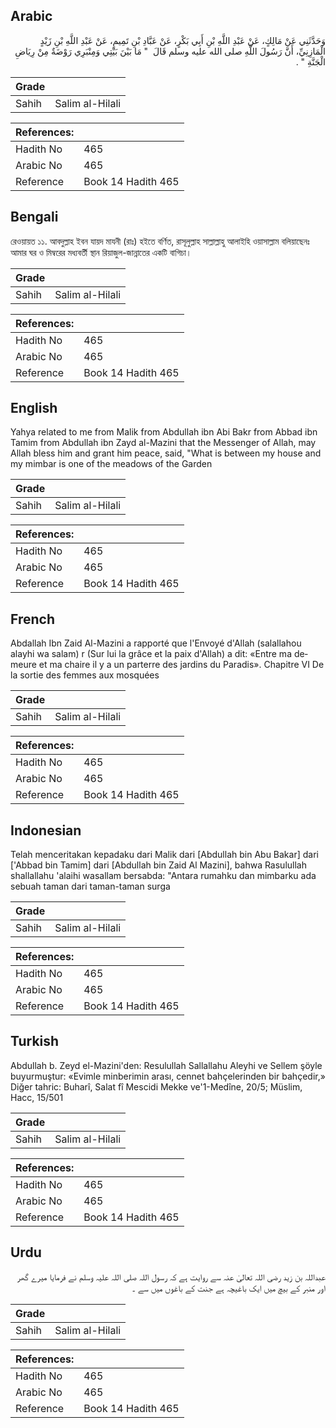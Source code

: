 ## Arabic


<div dir="rtl" lang="ar" style={{fontSize:'larger',backgroundColor:'#f8f9fa',padding:20}}>
وَحَدَّثَنِي عَنْ مَالِكٍ، عَنْ عَبْدِ اللَّهِ بْنِ أَبِي بَكْرٍ، عَنْ عَبَّادِ بْنِ تَمِيمٍ، عَنْ عَبْدِ اللَّهِ بْنِ زَيْدٍ الْمَازِنِيِّ، أَنَّ رَسُولَ اللَّهِ صلى الله عليه وسلم قَالَ ‏ "‏ مَا بَيْنَ بَيْتِي وَمِنْبَرِي رَوْضَةٌ مِنْ رِيَاضِ الْجَنَّةِ ‏"‏ ‏.‏
</div>
<div style={{backgroundColor:'#f8f9fa',padding:20, marginBottom: 10}}><table> <thead> <tr> <th>Grade</th> <th></th> </tr> </thead> <tbody> <tr><td>Sahih</td><td>Salim al-Hilali</td></tr></tbody></table><table> <thead> <tr> <th>References:</th> <th></th> </tr> </thead> <tbody><tr><td>Hadith No</td><td>465</td></tr><tr><td>Arabic No</td><td>465</td></tr><tr><td>Reference</td><td>Book 14 Hadith 465</td></tr></tbody></table></div>

## Bengali


<div dir="ltr" lang="bn" style={{fontSize:'larger',backgroundColor:'#f8f9fa',padding:20}}>
রেওয়ায়ত ১১. আবদুল্লাহ ইবন যায়দ মাযনী (রাঃ) হইতে বর্ণিত, রাসূলুল্লাহ সাল্লাল্লাহু আলাইহি ওয়াসাল্লাম বলিয়াছেনঃ আমার ঘর ও মিম্বরের মধ্যবর্তী স্থান রিয়াজুল-জান্নাতের একটি বাগিচা।
</div>
<div style={{backgroundColor:'#f8f9fa',padding:20, marginBottom: 10}}><table> <thead> <tr> <th>Grade</th> <th></th> </tr> </thead> <tbody> <tr><td>Sahih</td><td>Salim al-Hilali</td></tr></tbody></table><table> <thead> <tr> <th>References:</th> <th></th> </tr> </thead> <tbody><tr><td>Hadith No</td><td>465</td></tr><tr><td>Arabic No</td><td>465</td></tr><tr><td>Reference</td><td>Book 14 Hadith 465</td></tr></tbody></table></div>

## English


<div dir="ltr" lang="en" style={{fontSize:'larger',backgroundColor:'#f8f9fa',padding:20}}>
Yahya related to me from Malik from Abdullah ibn Abi Bakr from Abbad ibn Tamim from Abdullah ibn Zayd al-Mazini that the Messenger of Allah, may Allah bless him and grant him peace, said, "What is between my house and my mimbar is one of the meadows of the Garden
</div>
<div style={{backgroundColor:'#f8f9fa',padding:20, marginBottom: 10}}><table> <thead> <tr> <th>Grade</th> <th></th> </tr> </thead> <tbody> <tr><td>Sahih</td><td>Salim al-Hilali</td></tr></tbody></table><table> <thead> <tr> <th>References:</th> <th></th> </tr> </thead> <tbody><tr><td>Hadith No</td><td>465</td></tr><tr><td>Arabic No</td><td>465</td></tr><tr><td>Reference</td><td>Book 14 Hadith 465</td></tr></tbody></table></div>

## French


<div dir="ltr" lang="fr" style={{fontSize:'larger',backgroundColor:'#f8f9fa',padding:20}}>
Abdallah Ibn Zaid Al-Mazini a rapporté que l'Envoyé d'Allah (salallahou alayhi wa salam) r (Sur lui la grâce et la paix d'Allah) a dit: «Entre ma demeure et ma chaire il y a un parterre des jardins du Paradis». Chapitre VI De la sortie des femmes aux mosquées
</div>
<div style={{backgroundColor:'#f8f9fa',padding:20, marginBottom: 10}}><table> <thead> <tr> <th>Grade</th> <th></th> </tr> </thead> <tbody> <tr><td>Sahih</td><td>Salim al-Hilali</td></tr></tbody></table><table> <thead> <tr> <th>References:</th> <th></th> </tr> </thead> <tbody><tr><td>Hadith No</td><td>465</td></tr><tr><td>Arabic No</td><td>465</td></tr><tr><td>Reference</td><td>Book 14 Hadith 465</td></tr></tbody></table></div>

## Indonesian


<div dir="ltr" lang="id" style={{fontSize:'larger',backgroundColor:'#f8f9fa',padding:20}}>
Telah menceritakan kepadaku dari Malik dari [Abdullah bin Abu Bakar] dari ['Abbad bin Tamim] dari [Abdullah bin Zaid Al Mazini], bahwa Rasulullah shallallahu 'alaihi wasallam bersabda: "Antara rumahku dan mimbarku ada sebuah taman dari taman-taman surga
</div>
<div style={{backgroundColor:'#f8f9fa',padding:20, marginBottom: 10}}><table> <thead> <tr> <th>Grade</th> <th></th> </tr> </thead> <tbody> <tr><td>Sahih</td><td>Salim al-Hilali</td></tr></tbody></table><table> <thead> <tr> <th>References:</th> <th></th> </tr> </thead> <tbody><tr><td>Hadith No</td><td>465</td></tr><tr><td>Arabic No</td><td>465</td></tr><tr><td>Reference</td><td>Book 14 Hadith 465</td></tr></tbody></table></div>

## Turkish


<div dir="ltr" lang="tr" style={{fontSize:'larger',backgroundColor:'#f8f9fa',padding:20}}>
Abdullah b. Zeyd el-Mazini'den: Resulullah Sallallahu Aleyhi ve Sellem şöyle buyurmuştur: «Evimle minberimin arası, cennet bahçelerinden bir bahçedir,» Diğer tahric: Buharî, Salat fî Mescidi Mekke ve'1-Medîne, 20/5; Müslim, Hacc, 15/501
</div>
<div style={{backgroundColor:'#f8f9fa',padding:20, marginBottom: 10}}><table> <thead> <tr> <th>Grade</th> <th></th> </tr> </thead> <tbody> <tr><td>Sahih</td><td>Salim al-Hilali</td></tr></tbody></table><table> <thead> <tr> <th>References:</th> <th></th> </tr> </thead> <tbody><tr><td>Hadith No</td><td>465</td></tr><tr><td>Arabic No</td><td>465</td></tr><tr><td>Reference</td><td>Book 14 Hadith 465</td></tr></tbody></table></div>

## Urdu


<div dir="rtl" lang="ur" style={{fontSize:'larger',backgroundColor:'#f8f9fa',padding:20}}>
عبداللہ بن زید رضی اللہ تعالیٰ عنہ سے روایت ہے کہ رسول اللہ صلی اللہ علیہ وسلم نے فرمایا میرے گھر اور منبر کے بیچ میں ایک باغیچہ ہے جنت کے باغوں میں سے ۔
</div>
<div style={{backgroundColor:'#f8f9fa',padding:20, marginBottom: 10}}><table> <thead> <tr> <th>Grade</th> <th></th> </tr> </thead> <tbody> <tr><td>Sahih</td><td>Salim al-Hilali</td></tr></tbody></table><table> <thead> <tr> <th>References:</th> <th></th> </tr> </thead> <tbody><tr><td>Hadith No</td><td>465</td></tr><tr><td>Arabic No</td><td>465</td></tr><tr><td>Reference</td><td>Book 14 Hadith 465</td></tr></tbody></table></div>